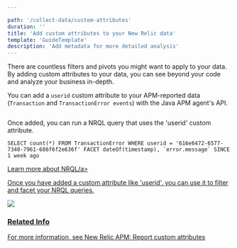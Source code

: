 ```yaml
---

path: '/collect-data/custom-attributes'
duration: ''
title: 'Add custom attributes to your New Relic data'
template: 'GuideTemplate'
description: 'Add metadata for more detailed analysis'
---
```


<Intro>

There are countless filters and pivots you might want to apply to your data. By adding custom attributes to your data, you can see beyond your code and analyze your business in-depth.

You can add a `userid` custom attribute to your APM-reported data (`Transaction` and `TransactionError events`) with the Java APM agent's API.


```NewRelic.addCustomParameter("userid", userId);
```


Once added, you can run a NRQL query that uses the 'userid' custom attribute.

```-- Get a count of errors experienced by a single filtered userid faceted by date and error message
SELECT count(*) FROM TransactionError WHERE userid = '616e6472-6577-7340-7961-686f6f2e636f' FACET dateOf(timestamp), `error.message` SINCE 1 week ago
```
<a href="https://developer.newrelic.com/technology/nrql">Learn more about NRQL/a>

Once you have added a custom attribute like 'userid', you can use it to filter and facet your NRQL queries. 

<img src="https://developer.newrelic.com/content/dam/component-assets/developer/d09-screencap/UC2-sec1-query.png">

</Intro>


### Related Info

For more information, see [New Relic APM: Report custom attributes](https://docs.newrelic.com/docs/insights/insights-data-sources/custom-data/add-custom-attributes-new-relic-apm-data)
